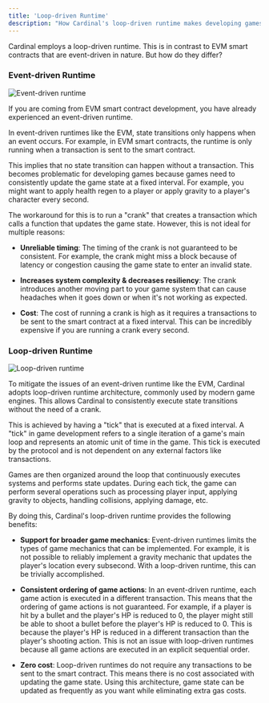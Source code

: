 ```yaml
---
title: 'Loop-driven Runtime'
description: "How Cardinal's loop-driven runtime makes developing games on the blockchain easier"
---
```


Cardinal employs a loop-driven runtime. This is in contrast to EVM smart contracts that are event-driven in nature. But how do they differ?

### Event-driven Runtime
![Event-driven runtime](/images/event.jpg)

If you are coming from EVM smart contract development, you have already experienced an event-driven runtime.

In event-driven runtimes like the EVM, state transitions only happens when an event occurs. For example, in EVM smart contracts, the runtime is only running when a transaction is sent to the smart contract.

This implies that no state transition can happen without a transaction. This becomes problematic for developing games because games need to consistently update the game state at a fixed interval. For example, you might want to apply health regen to a player or apply gravity to a player's character every second.

The workaround for this is to run a "crank" that creates a transaction which calls a function that updates the game state. However, this is not ideal for multiple reasons:

- **Unreliable timing**: The timing of the crank is not guaranteed to be consistent. For example, the crank might miss a block because of latency or congestion causing the game state to enter an invalid state.

- **Increases system complexity & decreases resiliency**: The crank introduces another moving part to your game system that can cause headaches when it goes down or when it's not working as expected.

- **Cost**: The cost of running a crank is high as it requires a transactions to be sent to the smart contract at a fixed interval. This can be incredibly expensive if you are running a crank every second.


### Loop-driven Runtime

![Loop-driven runtime](/images/loop.jpg)

To mitigate the issues of an event-driven runtime like the EVM, Cardinal adopts loop-driven runtime architecture, commonly used by modern game engines. This allows Cardinal to consistently execute state transitions without the need of a crank.

This is achieved by having a "tick" that is executed at a fixed interval. A "tick" in game development refers to a single iteration of a game's main loop and represents an atomic unit of time in the game. This tick is executed by the protocol and is not dependent on any external factors like transactions.


Games are then organized around the loop that continuously executes systems and performs state updates. During each tick, the game can perform several operations such as processing player input, applying gravity to objects, handling collisions, applying damage, etc.

By doing this, Cardinal's loop-driven runtime provides the following benefits:

- **Support for broader game mechanics**: Event-driven runtimes limits the types of game mechanics that can be implemented. For example, it is not possible to reliably implement a gravity mechanic that updates the player's location every subsecond. With a loop-driven runtime, this can be trivially accomplished.


- **Consistent ordering of game actions**: In an event-driven runtime, each game action is executed in a different transaction. This means that the ordering of game actions is not guaranteed. For example, if a player is hit by a bullet and the player's HP is reduced to 0, the player might still be able to shoot a bullet before the player's HP is reduced to 0. This is because the player's HP is reduced in a different transaction than the player's shooting action. This is not an issue with loop-driven runtimes because all game actions are executed in an explicit sequential order.


- **Zero cost**: Loop-driven runtimes do not require any transactions to be sent to the smart contract. This means there is no cost associated with updating the game state. Using this architecture, game state can be updated as frequently as you want while eliminating extra gas costs.
